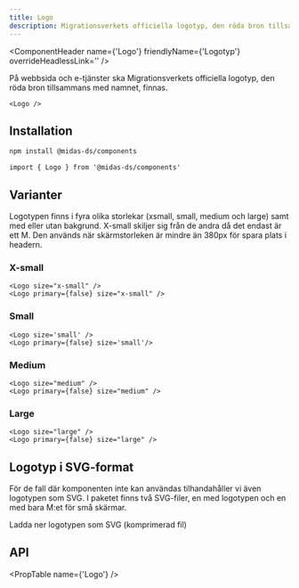 ```yaml
---
title: Logo
description: Migrationsverkets officiella logotyp, den röda bron tillsammans med namnet
---
```



<ComponentHeader
  name={'Logo'}
  friendlyName={'Logotyp'}
  overrideHeadlessLink=''
/>

På webbsida och e-tjänster ska Migrationsverkets officiella logotyp, den röda bron tillsammans med namnet, finnas.

```tsx
<Logo />
```

<div className='card'>
  <Logo />
</div>

## Installation

```bash npm2yarn
npm install @midas-ds/components
```

```tsx
import { Logo } from '@midas-ds/components'
```

## Varianter

Logotypen finns i fyra olika storlekar (xsmall, small, medium och large) samt med eller utan bakgrund. X-small skiljer sig från de andra då det endast är ett M. Den används när skärmstorleken är mindre än 380px för spara plats i headern.

### X-small

```tsx
<Logo size="x-small" />
<Logo primary={false} size="x-small" />
```

<div
  className='card'
  style={{ flexWrap: 'wrap', gap: '1rem', flexDirection: 'row' }}
>
  <Logo size='x-small' />
  <Logo
    primary={false}
    size='x-small'
  />
</div>

### Small

```tsx
<Logo size='small' />
<Logo primary={false} size='small'/>
```

<div
  className='card'
  style={{ flexWrap: 'wrap', gap: '1rem', flexDirection: 'row' }}
>
  <Logo size='small' />
  <Logo
    primary={false}
    size='small'
  />
</div>

### Medium

```tsx
<Logo size="medium" />
<Logo primary={false} size="medium" />
```

<div
  className='card'
  style={{ flexWrap: 'wrap', gap: '1rem', flexDirection: 'row' }}
>
  <Logo size='medium' />
  <Logo
    primary={false}
    size='medium'
  />
</div>

### Large

```tsx
<Logo size="large" />
<Logo primary={false} size="large" />
```

<div
  className='card'
  style={{ flexWrap: 'wrap', gap: '1rem', flexDirection: 'row' }}
>
  <Logo size='large' />
  <Logo
    primary={false}
    size='large'
  />
</div>

## Logotyp i SVG-format

För de fall där komponenten inte kan användas tilhandahåller vi även logotypen som SVG. I paketet finns två SVG-filer, en med logotypen och en med bara M:et för små skärmar.

<Link
  target='_blank'
  href={require('/files/Mig_logo_SVG.zip').default}
  download
>
  Ladda ner logotypen som SVG (komprimerad fil)
</Link>

## API

<PropTable name={'Logo'} />
